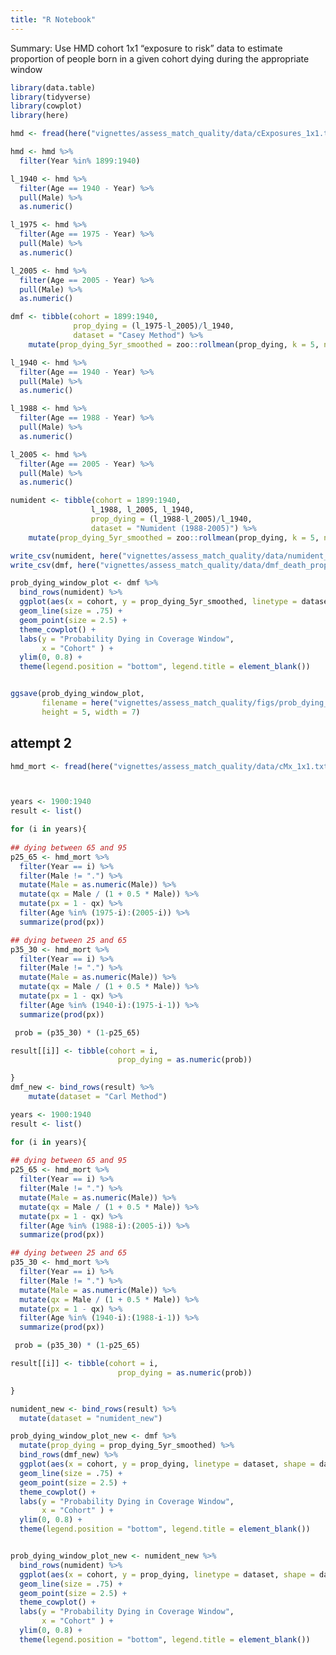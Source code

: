 ```yaml
---
title: "R Notebook"
---
```


Summary: Use HMD cohort 1x1 "exposure to risk" data to estimate proportion of people born in a given cohort dying during the appropriate window 


```r
library(data.table)
library(tidyverse)
library(cowplot)
library(here)
```


```r
hmd <- fread(here("vignettes/assess_match_quality/data/cExposures_1x1.txt"))
```


```r
hmd <- hmd %>% 
  filter(Year %in% 1899:1940) 
```

```r
l_1940 <- hmd %>% 
  filter(Age == 1940 - Year) %>% 
  pull(Male) %>% 
  as.numeric()

l_1975 <- hmd %>% 
  filter(Age == 1975 - Year) %>% 
  pull(Male) %>% 
  as.numeric()

l_2005 <- hmd %>% 
  filter(Age == 2005 - Year) %>% 
  pull(Male) %>% 
  as.numeric()

dmf <- tibble(cohort = 1899:1940,
              prop_dying = (l_1975-l_2005)/l_1940,
              dataset = "Casey Method") %>% 
    mutate(prop_dying_5yr_smoothed = zoo::rollmean(prop_dying, k = 5, na.pad = T)) 
```

```r
l_1940 <- hmd %>% 
  filter(Age == 1940 - Year) %>% 
  pull(Male) %>% 
  as.numeric()

l_1988 <- hmd %>% 
  filter(Age == 1988 - Year) %>% 
  pull(Male) %>% 
  as.numeric()

l_2005 <- hmd %>% 
  filter(Age == 2005 - Year) %>% 
  pull(Male) %>% 
  as.numeric()

numident <- tibble(cohort = 1899:1940,
                  l_1988, l_2005, l_1940,
                  prop_dying = (l_1988-l_2005)/l_1940,
                  dataset = "Numident (1988-2005)") %>% 
    mutate(prop_dying_5yr_smoothed = zoo::rollmean(prop_dying, k = 5, na.pad = T)) 

```


```r
write_csv(numident, here("vignettes/assess_match_quality/data/numident_death_prop.csv"))
write_csv(dmf, here("vignettes/assess_match_quality/data/dmf_death_prop.csv"))
```


```r
prob_dying_window_plot <- dmf %>% 
  bind_rows(numident) %>% 
  ggplot(aes(x = cohort, y = prop_dying_5yr_smoothed, linetype = dataset, shape = dataset)) + 
  geom_line(size = .75) + 
  geom_point(size = 2.5) + 
  theme_cowplot() + 
  labs(y = "Probability Dying in Coverage Window",
       x = "Cohort" ) + 
  ylim(0, 0.8) + 
  theme(legend.position = "bottom", legend.title = element_blank())


ggsave(prob_dying_window_plot, 
       filename = here("vignettes/assess_match_quality/figs/prob_dying_in_window.pdf"),
       height = 5, width = 7)
```


## attempt 2 

```r
hmd_mort <- fread(here("vignettes/assess_match_quality/data/cMx_1x1.txt"))



years <- 1900:1940
result <- list()

for (i in years){
  
## dying between 65 and 95 
p25_65 <- hmd_mort %>% 
  filter(Year == i) %>% 
  filter(Male != ".") %>% 
  mutate(Male = as.numeric(Male)) %>% 
  mutate(qx = Male / (1 + 0.5 * Male)) %>% 
  mutate(px = 1 - qx) %>% 
  filter(Age %in% (1975-i):(2005-i)) %>% 
  summarize(prod(px))

## dying between 25 and 65 
p35_30 <- hmd_mort %>% 
  filter(Year == i) %>% 
  filter(Male != ".") %>% 
  mutate(Male = as.numeric(Male)) %>% 
  mutate(qx = Male / (1 + 0.5 * Male)) %>% 
  mutate(px = 1 - qx) %>% 
  filter(Age %in% (1940-i):(1975-i-1)) %>% 
  summarize(prod(px))

 prob = (p35_30) * (1-p25_65)

result[[i]] <- tibble(cohort = i,
                        prop_dying = as.numeric(prob))

}
dmf_new <- bind_rows(result) %>% 
    mutate(dataset = "Carl Method")

```


```r
years <- 1900:1940
result <- list()

for (i in years){
  
## dying between 65 and 95 
p25_65 <- hmd_mort %>% 
  filter(Year == i) %>% 
  filter(Male != ".") %>% 
  mutate(Male = as.numeric(Male)) %>% 
  mutate(qx = Male / (1 + 0.5 * Male)) %>% 
  mutate(px = 1 - qx) %>% 
  filter(Age %in% (1988-i):(2005-i)) %>% 
  summarize(prod(px))

## dying between 25 and 65 
p35_30 <- hmd_mort %>% 
  filter(Year == i) %>% 
  filter(Male != ".") %>% 
  mutate(Male = as.numeric(Male)) %>% 
  mutate(qx = Male / (1 + 0.5 * Male)) %>% 
  mutate(px = 1 - qx) %>% 
  filter(Age %in% (1940-i):(1988-i-1)) %>% 
  summarize(prod(px))

 prob = (p35_30) * (1-p25_65)

result[[i]] <- tibble(cohort = i,
                        prop_dying = as.numeric(prob))

}

numident_new <- bind_rows(result) %>% 
  mutate(dataset = "numident_new")
```


```r
prob_dying_window_plot_new <- dmf %>% 
  mutate(prop_dying = prop_dying_5yr_smoothed) %>% 
  bind_rows(dmf_new) %>% 
  ggplot(aes(x = cohort, y = prop_dying, linetype = dataset, shape = dataset)) + 
  geom_line(size = .75) + 
  geom_point(size = 2.5) + 
  theme_cowplot() + 
  labs(y = "Probability Dying in Coverage Window",
       x = "Cohort" ) + 
  ylim(0, 0.8) + 
  theme(legend.position = "bottom", legend.title = element_blank())


prob_dying_window_plot_new <- numident_new %>% 
  bind_rows(numident) %>% 
  ggplot(aes(x = cohort, y = prop_dying, linetype = dataset, shape = dataset)) + 
  geom_line(size = .75) + 
  geom_point(size = 2.5) + 
  theme_cowplot() + 
  labs(y = "Probability Dying in Coverage Window",
       x = "Cohort" ) + 
  ylim(0, 0.8) + 
  theme(legend.position = "bottom", legend.title = element_blank())
```



